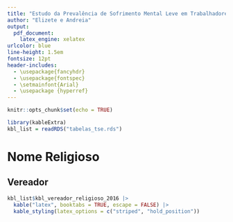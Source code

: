```yaml
---
title: "Estudo da Prevalência de Sofrimento Mental Leve em Trabalhadores da Atenção Primária em Saúde - Análise Exploratória"
author: "Elizete e Andreia"
output: 
  pdf_document:
    latex_engine: xelatex
urlcolor: blue
line-height: 1.5em
fontsize: 12pt
header-includes:
  - \usepackage{fancyhdr}
  - \usepackage{fontspec}
  - \setmainfont{Arial}
  - \usepackage {hyperref}
---
```


```r
knitr::opts_chunk$set(echo = TRUE)
```

```r
library(kableExtra)
kbl_list = readRDS("tabelas_tse.rds")
```

# Nome Religioso

## Vereador

```r
kbl_list$kbl_vereador_religioso_2016 |>  
  kable("latex", booktabs = TRUE, escape = FALSE) |>
  kable_styling(latex_options = c("striped", "hold_position"))
```


